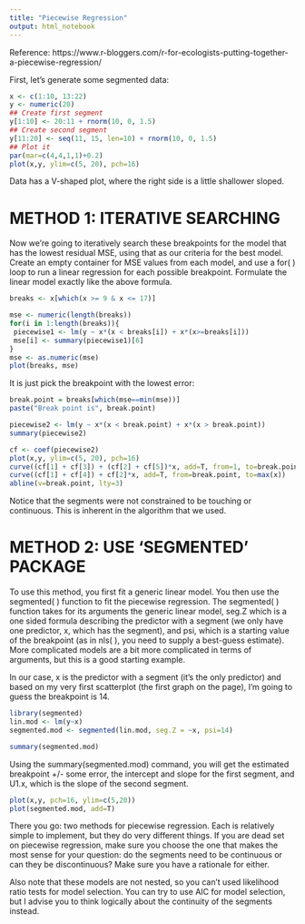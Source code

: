```yaml
---
title: "Piecewise Regression"
output: html_notebook
---
```


Reference: https://www.r-bloggers.com/r-for-ecologists-putting-together-a-piecewise-regression/

First, let’s generate some segmented data:
```r
x <- c(1:10, 13:22)
y <- numeric(20)
## Create first segment
y[1:10] <- 20:11 + rnorm(10, 0, 1.5)
## Create second segment
y[11:20] <- seq(11, 15, len=10) + rnorm(10, 0, 1.5)
## Plot it
par(mar=c(4,4,1,1)+0.2)
plot(x,y, ylim=c(5, 20), pch=16)
```
Data has a V-shaped plot, where the right side is a little shallower sloped.

# METHOD 1: ITERATIVE SEARCHING

Now we’re going to iteratively search these breakpoints for the model that has the lowest residual MSE, using that as our criteria for the best model. Create an empty container for MSE values from each model, and use a for( ) loop to run a linear regression for each possible breakpoint. Formulate the linear model exactly like the above formula.

```r
breaks <- x[which(x >= 9 & x <= 17)]

mse <- numeric(length(breaks))
for(i in 1:length(breaks)){
 piecewise1 <- lm(y ~ x*(x < breaks[i]) + x*(x>=breaks[i]))
 mse[i] <- summary(piecewise1)[6]
}
mse <- as.numeric(mse)
plot(breaks, mse)
```
It is just pick the breakpoint with the lowest error:
```r
break.point = breaks[which(mse==min(mse))]
paste("Break point is", break.point)

piecewise2 <- lm(y ~ x*(x < break.point) + x*(x > break.point))
summary(piecewise2)
```

```r
cf <- coef(piecewise2)
plot(x,y, ylim=c(5, 20), pch=16)
curve((cf[1] + cf[3]) + (cf[2] + cf[5])*x, add=T, from=1, to=break.point)
curve((cf[1] + cf[4]) + cf[2]*x, add=T, from=break.point, to=max(x))
abline(v=break.point, lty=3)
```
Notice that the segments were not constrained to be touching or continuous. This is inherent in the algorithm that we used.

# METHOD 2: USE ‘SEGMENTED’ PACKAGE

To use this method, you first fit a generic linear model. You then use the segmented( ) function to fit the piecewise regression. The segmented( ) function takes for its arguments the generic linear model, seg.Z which is a one sided formula describing the predictor with a segment (we only have one predictor, x, which has the segment), and psi, which is a starting value of the breakpoint (as in nls( ), you need to supply a best-guess estimate). More complicated models are a bit more complicated in terms of arguments, but this is a good starting example.

In our case, x is the predictor with a segment (it’s the only predictor) and based on my very first scatterplot (the first graph on the page), I’m going to guess the breakpoint is 14.

```r
library(segmented)
lin.mod <- lm(y~x)
segmented.mod <- segmented(lin.mod, seg.Z = ~x, psi=14)

summary(segmented.mod)
```
Using the summary(segmented.mod) command, you will get the estimated breakpoint +/- some error, the intercept and slope for the first segment, and U1.x, which is the slope of the second segment.
```r
plot(x,y, pch=16, ylim=c(5,20))
plot(segmented.mod, add=T)
```

There you go: two methods for piecewise regression. Each is relatively simple to implement, but they do very different things. If you are dead set on piecewise regression, make sure you choose the one that makes the most sense for your question: do the segments need to be continuous or can they be discontinuous? Make sure you have a rationale for either.

Also note that these models are not nested, so you can’t used likelihood ratio tests for model selection. You can try to use AIC for model selection, but I advise you to think logically about the continuity of the segments instead.